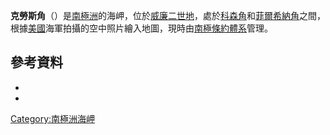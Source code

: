 {{coord|66|34|S|91|4|E|source:GNIS|display=title}}

'''克勞斯角'''（{{lang-en|Krause Point}}）是[[南極洲|南極洲]]的海岬，位於[[威廉二世地|威廉二世地]]，處於[[科森角|科森角]]和[[菲爾希納角|菲爾希納角]]之間，根據[[美國|美國]]海軍拍攝的空中照片繪入地圖，現時由[[南極條約體系|南極條約體系]]管理。

==參考資料==
*{{cite gnis | type = antarid | id = 8211| name = Krause Point | accessdate = 2013-05-17}}
*{{usgs-gazetteer|id=8211}}

{{Antarctica-geo-stub}}
[[Category:南極洲海岬|Category:南極洲海岬]]